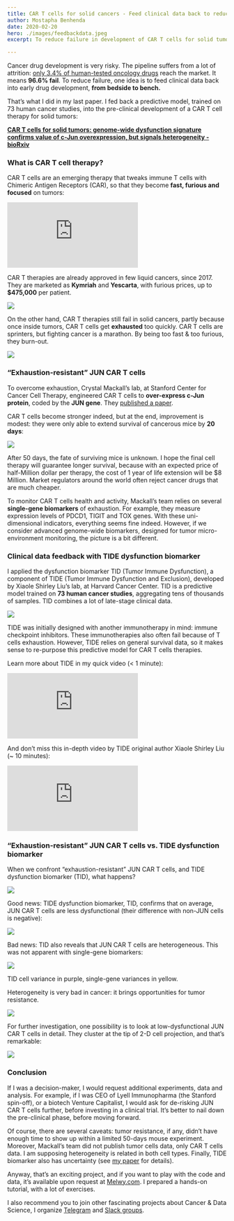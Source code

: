```yaml
---
title: CAR T cells for solid cancers - Feed clinical data back to reduce risks
author: Mostapha Benhenda
date: 2020-02-20
hero: ./images/feedbackdata.jpeg
excerpt: To reduce failure in development of CAR T cells for solid tumors, an idea is to feed clinical data back from bedside to bench.

---
```


Cancer drug development is very risky. The pipeline suffers from a lot of attrition: [only 3.4% of human-tested oncology drugs](https://doi.org/10.1093/biostatistics/kxx069) reach the market. It means **96.6% fail**. To reduce failure, one idea is to feed clinical data back into early drug development, **from bedside to bench.**

That’s what I did in my last paper. I fed back a predictive model, trained on 73 human cancer studies, into the pre-clinical development of a CAR T cell therapy for solid tumors:

[**CAR T cells for solid tumors: genome-wide dysfunction signature confirms value of c-Jun overexpression, but signals heterogeneity - bioRxiv**  
](https://doi.org/10.1101/2020.02.07.939033 "https://doi.org/10.1101/2020.02.07.939033")
  

### What is CAR T cell therapy?

CAR T cells are an emerging therapy that tweaks immune T cells with Chimeric Antigen Receptors (CAR), so that they become **fast, furious and focused** on tumors:



  <iframe  style="margin:0 auto;" src="https://www.youtube.com/embed/LNX-ywebx-0" frameborder="0" allow="accelerometer; autoplay; encrypted-media; gyroscope; picture-in-picture" allowfullscreen></iframe>


  CAR T therapies are already approved in few liquid cancers, since 2017. They are marketed as **Kymriah** and **Yescarta**, with furious prices, up to **$475,000** per patient.

![](https://cdn-images-1.medium.com/max/800/1*Fgcg4jbLTt84nzPDJqFIsw.jpeg)

On the other hand, CAR T therapies still fail in solid cancers, partly because once inside tumors, CAR T cells get **exhausted** too quickly. CAR T cells are sprinters, but fighting cancer is a marathon. By being too fast & too furious, they burn-out.

![](https://cdn-images-1.medium.com/max/800/1*job5-zSvRLrfRPtLVS-etA.gif)


### “Exhaustion-resistant” JUN CAR T cells

To overcome exhaustion, Crystal Mackall’s lab, at Stanford Center for Cancer Cell Therapy, engineered CAR T cells to **over-express c-Jun protein**, coded by the **JUN gene**. They [published a paper](https://www.nature.com/articles/s41586-019-1805-z).


CAR T cells become stronger indeed, but at the end, improvement is modest: they were only able to extend survival of cancerous mice by **20 days**:

![](https://cdn-images-1.medium.com/max/800/1*IOwB-e-Bom-Zp_erXOki0Q.jpeg)

After 50 days, the fate of surviving mice is unknown. I hope the final cell therapy will guarantee longer survival, because with an expected price of half-Million dollar per therapy, the cost of 1 year of life extension will be $8 Million. Market regulators around the world often reject cancer drugs that are much cheaper.

To monitor CAR T cells health and activity, Mackall’s team relies on several **single-gene biomarkers** of exhaustion. For example, they measure expression levels of PDCD1, TIGIT and TOX genes. With these uni-dimensional indicators, everything seems fine indeed. However, if we consider advanced genome-wide biomarkers, designed for tumor micro-environment monitoring, the picture is a bit different.

### Clinical data feedback with TIDE dysfunction biomarker

I applied the dysfunction biomarker TID (Tumor Immune Dysfunction), a component of TIDE (Tumor Immune Dysfunction and Exclusion), developed by Xiaole Shirley Liu’s lab, at Harvard Cancer Center. TID is a predictive model trained on **73 human cancer studies**, aggregating tens of thousands of samples. TID combines a lot of late-stage clinical data.

![](https://cdn-images-1.medium.com/max/800/1*XODSOCosF_HOqoFgJtr33w.jpeg)

TIDE was initially designed with another immunotherapy in mind: immune checkpoint inhibitors. These immunotherapies also often fail because of T cells exhaustion. However, TIDE relies on general survival data, so it makes sense to re-purpose this predictive model for CAR T cells therapies.

Learn more about TIDE in my quick video (< 1 minute):

<iframe  style="margin:0 auto;" src="https://www.youtube.com/embed/F92B7IM9XcA?start=38" frameborder="0" allow="accelerometer; autoplay; encrypted-media; gyroscope; picture-in-picture" allowfullscreen></iframe>


And don’t miss this in-depth video by TIDE original author Xiaole Shirley Liu (~ 10 minutes):

  <iframe  style="margin:0 auto;" src="https://www.youtube.com/embed/wV2o6Z3JCi8?start=436" frameborder="0" allow="accelerometer; autoplay; encrypted-media; gyroscope; picture-in-picture" allowfullscreen></iframe>


### “Exhaustion-resistant” JUN CAR T cells vs. TIDE dysfunction biomarker

When we confront “exhaustion-resistant” JUN CAR T cells, and TIDE dysfunction biomarker (TID), what happens?

![](https://cdn-images-1.medium.com/max/800/1*Ll4AFIQKD6S1lqBh2IOpBQ.jpeg)

Good news: TIDE dysfunction biomarker, TID, confirms that on average, JUN CAR T cells are less dysfunctional (their difference with non-JUN cells is negative):

![](https://cdn-images-1.medium.com/max/800/1*CIpklZ8YQtizQz9dNTXNtw.png)

Bad news: TID also reveals that JUN CAR T cells are heterogeneous. This was not apparent with single-gene biomarkers:

![](https://cdn-images-1.medium.com/max/800/1*_d0v2zfzLMHTQryavRvR5w.png)

TID cell variance in purple, single-gene variances in yellow.

Heterogeneity is very bad in cancer: it brings opportunities for tumor resistance.

  

![](https://cdn-images-1.medium.com/max/800/1*iQE0s5lyISgbH9k7OtMQEw.gif)

For further investigation, one possibility is to look at low-dysfunctional JUN CAR T cells in detail. They cluster at the tip of 2-D cell projection, and that’s remarkable:

![](https://cdn-images-1.medium.com/max/800/1*f28Sb1Z2cPV4omuNSg8rJQ.png)

### Conclusion

If I was a decision-maker, I would request additional experiments, data and analysis. For example, if I was CEO of Lyell Immunopharma (the Stanford spin-off), or a biotech Venture Capitalist, I would ask for de-risking JUN CAR T cells further, before investing in a clinical trial. It’s better to nail down the pre-clinical phase, before moving forward.

Of course, there are several caveats: tumor resistance, if any, didn’t have enough time to show up within a limited 50-days mouse experiment. Moreover, Mackall’s team did not publish tumor cells data, only CAR T cells data. I am supposing heterogeneity is related in both cell types. Finally, TIDE biomarker also has uncertainty (see [my paper](https://doi.org/10.1101/2020.02.07.939033) for details).

Anyway, that’s an exciting project, and if you want to play with the code and data, it’s available upon request at [Melwy.com](https://melwy.com). I prepared a hands-on tutorial, with a lot of exercises.

I also recommend you to join other fascinating projects about Cancer & Data Science, I organize [Telegram](https://t.me/joinchat/Go4mTxRr9Tbx53S_w-0-vQ) and [Slack groups](https://join.slack.com/t/dsformedicine/shared_invite/enQtODA1MDc1NDQ4ODIyLTMzNWFiY2YwYmQ4NDBkYTE5ZWQ0NDQ4YmNiMGE5MmMyYWU5MTkyNjgzMDFiNjdjNjRhYWUwNDJjZThjZmQzZDM).
